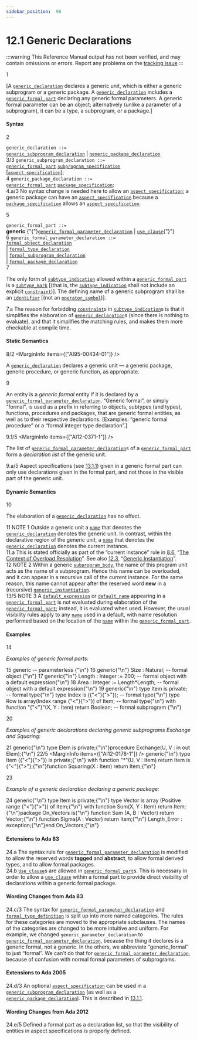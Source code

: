 ```yaml
---
sidebar_position:  96
---
```


# 12.1 Generic Declarations

:::warning
This Reference Manual output has not been verified,
and may contain omissions or errors.
Report any problems on the [tracking issue](https://github.com/ada-lang-io/ada-lang-io/issues/20)
:::


<MarginText>1</MarginText>
<p>[A <code><a href="../AA-12/AA-12.1#S0310">generic_declaration</a></code> declares a generic unit, which is either a generic subprogram or a generic package. A <code><a href="../AA-12/AA-12.1#S0310">generic_declaration</a></code> includes a <code><a href="../AA-12/AA-12.1#S0313">generic_formal_part</a></code> declaring any generic formal parameters. A generic formal parameter can be an object; alternatively (unlike a parameter of a subprogram), it can be a type, a subprogram, or a package.] <br /></p>


#### Syntax

<MarginText>2</MarginText>

<CodeBlock>
<code>generic_declaration</code><a id="S0310"></a><code> ::= </code><br />    <code><a href="../AA-12/AA-12.1#S0311">generic_subprogram_declaration</a></code> | <code><a href="../AA-12/AA-12.1#S0312">generic_package_declaration</a></code><br />

</CodeBlock>
<MarginText>3/3</MarginText>
<MarginInfo items={["AI05-0183-1"]} />

<CodeBlock>
<code>generic_subprogram_declaration</code><a id="S0311"></a><code> ::= </code><br />    <code><a href="../AA-12/AA-12.1#S0313">generic_formal_part</a></code> <code><a href="../AA-6/AA-6.1#S0196">subprogram_specification</a></code><br />       [<code><a href="../AA-13/AA-13.1#S0346">aspect_specification</a></code>];<br />

</CodeBlock>
<MarginText>4</MarginText>

<CodeBlock>
<code>generic_package_declaration</code><a id="S0312"></a><code> ::= </code><br />    <code><a href="../AA-12/AA-12.1#S0313">generic_formal_part</a></code>  <code><a href="../AA-7/AA-7.1#S0230">package_specification</a></code>;<br />

</CodeBlock>
<AnnotatedOnly>
<MarginText>4.a/3</MarginText>
<MarginInfo items={["AI05-0183-1"]} />
<Admonition type="aarm" aarm="ramification">
<strong></strong>No syntax change is needed here to allow an <code><a href="../AA-13/AA-13.1#S0346">aspect_specification</a></code>; a generic package can have an <code><a href="../AA-13/AA-13.1#S0346">aspect_specification</a></code> because a <code><a href="../AA-7/AA-7.1#S0230">package_specification</a></code> allows an <code><a href="../AA-13/AA-13.1#S0346">aspect_specification</a></code>. <br /></Admonition>
</AnnotatedOnly>

<MarginText>5</MarginText>

<CodeBlock>
<code>generic_formal_part</code><a id="S0313"></a><code> ::= </code><br />    <strong>generic</strong> {"{"}<code><a href="../AA-12/AA-12.1#S0314">generic_formal_parameter_declaration</a></code> | <code><a href="../AA-8/AA-8.4#S0235">use_clause</a></code>{"}"}<br />

</CodeBlock>
<MarginText>6</MarginText>

<CodeBlock>
<code>generic_formal_parameter_declaration</code><a id="S0314"></a><code> ::= </code><br />    <code><a href="../AA-12/AA-12.4#S0319">formal_object_declaration</a></code><br />  | <code><a href="../AA-12/AA-12.5#S0320">formal_type_declaration</a></code><br />  | <code><a href="../AA-12/AA-12.6#S0335">formal_subprogram_declaration</a></code><br />  | <code><a href="../AA-12/AA-12.7#S0340">formal_package_declaration</a></code><br />

</CodeBlock>
<MarginText>7</MarginText>
<p class="Indented2">The only form of <code><a href="../AA-3/AA-3.2#S0027">subtype_indication</a></code> allowed within a <code><a href="../AA-12/AA-12.1#S0313">generic_formal_part</a></code> is a <code><a href="../AA-3/AA-3.2#S0028">subtype_mark</a></code> [(that is, the <code><a href="../AA-3/AA-3.2#S0027">subtype_indication</a></code> shall not include an explicit <code><a href="../AA-3/AA-3.2#S0029">constraint</a></code>)]. The defining name of a generic subprogram shall be an <code><a href="../AA-2/AA-2.3#S0002">identifier</a></code> [(not an <code><a href="../AA-6/AA-6.1#S0202">operator_symbol</a></code>)]. <br /></p>

<AnnotatedOnly>
<MarginText>7.a</MarginText>
<Admonition type="aarm" aarm="reason">
<strong></strong>The reason for forbidding <code><a href="../AA-3/AA-3.2#S0029">constraint</a></code>s in <code><a href="../AA-3/AA-3.2#S0027">subtype_indication</a></code>s is that it simplifies the elaboration of <code><a href="../AA-12/AA-12.1#S0310">generic_declaration</a></code>s (since there is nothing to evaluate), and that it simplifies the matching rules, and makes them more checkable at compile time. <br /></Admonition>
</AnnotatedOnly>


#### Static Semantics

<MarginText>8/2</MarginText>
<MarginInfo items={["AI95-00434-01"]} />
<p>A <code><a href="../AA-12/AA-12.1#S0310">generic_declaration</a></code> declares a generic unit &mdash; a generic package, generic procedure, or generic function, as appropriate.<br /></p>

<MarginText>9</MarginText>
<p>An entity is a <em>generic formal</em> entity if it is declared by a <code><a href="../AA-12/AA-12.1#S0314">generic_formal_parameter_declaration</a></code>. &ldquo;Generic formal&rdquo;, or simply &ldquo;formal&rdquo;, is used as a prefix in referring to objects, subtypes (and types), functions, procedures and packages, that are generic formal entities, as well as to their respective declarations. [Examples: &ldquo;generic formal procedure&rdquo; or a &ldquo;formal integer type declaration&rdquo;.]<br /></p>

<MarginText>9.1/5</MarginText>
<MarginInfo items={["AI12-0371-1"]} />
<p>The list of <code><a href="../AA-12/AA-12.1#S0314">generic_formal_parameter_declaration</a></code>s of a <code><a href="../AA-12/AA-12.1#S0313">generic_formal_part</a></code> form a <em>declaration list</em> of the generic unit.<br /></p>

<AnnotatedOnly>
<MarginText>9.a/5</MarginText>
<Admonition type="aarm" aarm="ramification">
<strong></strong>Aspect specifications (see <a href="../AA-13/AA-13.1#Subclause_13.1.1">13.1.1</a>) given in a generic formal part can only use declarations given in the formal part, and not those in the visible part of the generic unit. <br /></Admonition>
</AnnotatedOnly>


#### Dynamic Semantics

<MarginText>10</MarginText>
<p>The elaboration of a <code><a href="../AA-12/AA-12.1#S0310">generic_declaration</a></code> has no effect. <br /></p>

<AnnotatedOnly>
<MarginText>11</MarginText>
<Admonition type="aarm" aarm="note">
NOTE 1   Outside a generic unit a <code><a href="../AA-4/AA-4.1#S0091">name</a></code> that denotes the <code><a href="../AA-12/AA-12.1#S0310">generic_declaration</a></code> denotes the generic unit. In contrast, within the declarative region of the generic unit, a <code><a href="../AA-4/AA-4.1#S0091">name</a></code> that denotes the <code><a href="../AA-12/AA-12.1#S0310">generic_declaration</a></code> denotes the current instance. <br /></Admonition>
</AnnotatedOnly>

<AnnotatedOnly>
<MarginText>11.a</MarginText>
<Admonition type="aarm" aarm="proof">
<strong></strong>This is stated officially as part of the &ldquo;current instance&rdquo; rule in <a href="../AA-8/AA-8.6">8.6</a>, &ldquo;<a href="../AA-8/AA-8.6">The Context of Overload Resolution</a>&rdquo;. See also <a href="../AA-12/AA-12.3">12.3</a>, &ldquo;<a href="../AA-12/AA-12.3">Generic Instantiation</a>&rdquo;. <br /></Admonition>
</AnnotatedOnly>

<AnnotatedOnly>
<MarginText>12</MarginText>
<Admonition type="aarm" aarm="note">
NOTE 2   Within a generic <code><a href="../AA-6/AA-6.3#S0216">subprogram_body</a></code>, the name of this program unit acts as the name of a subprogram. Hence this name can be overloaded, and it can appear in a recursive call of the current instance. For the same reason, this name cannot appear after the reserved word <strong>new</strong> in a (recursive) <code><a href="../AA-12/AA-12.3#S0315">generic_instantiation</a></code>.<br /></Admonition>
</AnnotatedOnly>

<AnnotatedOnly>
<MarginText>13/5</MarginText>
<MarginInfo items={["AI12-0447-1"]} />
<Admonition type="aarm" aarm="note">
NOTE 3   A <code><a href="../AA-3/AA-3.7#S0063">default_expression</a></code> or <code><a href="../AA-12/AA-12.6#S0339">default_name</a></code> appearing in a <code><a href="../AA-12/AA-12.1#S0313">generic_formal_part</a></code> is not evaluated during elaboration of the <code><a href="../AA-12/AA-12.1#S0313">generic_formal_part</a></code>; instead, it is evaluated when used. However, the usual visibility rules apply to any <code><a href="../AA-4/AA-4.1#S0091">name</a></code> used in a default, with name resolution performed based on the location of the <code><a href="../AA-4/AA-4.1#S0091">name</a></code> within the <code><a href="../AA-12/AA-12.1#S0313">generic_formal_part</a></code>. <br /></Admonition>
</AnnotatedOnly>


#### Examples

<MarginText>14</MarginText>
<p><em>Examples of generic formal parts:</em> <br /></p>

<MarginText>15</MarginText>
<CodeBlock language="ada">
generic     --  parameterless {"\n"}
<MarginText>16</MarginText>
generic{"\n"}   Size : Natural;  --  formal object {"\n"}
<MarginText>17</MarginText>
generic{"\n"}   Length : Integer := 200;          -- formal object with a default expression{"\n"}
<MarginText>18</MarginText>
   Area   : Integer := Length*Length; -- formal object with a default expression{"\n"}
<MarginText>19</MarginText>
generic{"\n"}   type Item  is private;                       -- formal type{"\n"}   type Index is ({"<"}{">"});                          -- formal type{"\n"}   type Row   is array(Index range {"<"}{">"}) of Item; -- formal type{"\n"}   with function "{"<"}"(X, Y : Item) return Boolean;    -- formal subprogram {"\n"}

</CodeBlock>
<MarginText>20</MarginText>
<p><em>Examples of generic declarations declaring generic subprograms Exchange and Squaring:</em> <br /></p>

<MarginText>21</MarginText>
<CodeBlock language="ada">
generic{"\n"}   type Elem is private;{"\n"}procedure Exchange(U, V : in out Elem);{"\n"}
<MarginText>22/5</MarginText>
<MarginInfo items={["AI12-0178-1"]} />
generic{"\n"}   type Item ({"<"}{">"}) is private;{"\n"}   with function "*"(U, V : Item) return Item is {"<"}{">"};{"\n"}function Squaring(X : Item) return Item;{"\n"}

</CodeBlock>
<MarginText>23</MarginText>
<p><em>Example of a generic declaration declaring a generic package:</em> <br /></p>

<MarginText>24</MarginText>
<CodeBlock language="ada">
generic{"\n"}   type Item   is private;{"\n"}   type Vector is array (Positive range {"<"}{">"}) of Item;{"\n"}   with function Sum(X, Y : Item) return Item;{"\n"}package On_Vectors is{"\n"}   function Sum  (A, B : Vector) return Vector;{"\n"}   function Sigma(A    : Vector) return Item;{"\n"}   Length_Error : exception;{"\n"}end On_Vectors;{"\n"}

</CodeBlock>
<AnnotatedOnly>

#### Extensions to Ada 83

</AnnotatedOnly>
<AnnotatedOnly>
<MarginText>24.a</MarginText>
<Admonition type="aarm" aarm="note">
The syntax rule for <code><a href="../AA-12/AA-12.1#S0314">generic_formal_parameter_declaration</a></code> is modified to allow the reserved words <strong>tagged</strong> and <strong>abstract</strong>, to allow formal derived types, and to allow formal packages.<br /></Admonition>
</AnnotatedOnly>

<AnnotatedOnly>
<MarginText>24.b</MarginText>
<Admonition type="aarm" aarm="note">
<code><a href="../AA-8/AA-8.4#S0235">Use_clause</a></code>s are allowed in <code><a href="../AA-12/AA-12.1#S0313">generic_formal_part</a></code>s. This is necessary in order to allow a <code><a href="../AA-8/AA-8.4#S0235">use_clause</a></code> within a formal part to provide direct visibility of declarations within a generic formal package. <br /></Admonition>
</AnnotatedOnly>

<AnnotatedOnly>

#### Wording Changes from Ada 83

</AnnotatedOnly>
<AnnotatedOnly>
<MarginText>24.c/3</MarginText>
<MarginInfo items={["AI05-0299-1"]} />
<Admonition type="aarm" aarm="note">
The syntax for <code><a href="../AA-12/AA-12.1#S0314">generic_formal_parameter_declaration</a></code> and <code><a href="../AA-12/AA-12.5#S0323">formal_type_definition</a></code> is split up into more named categories. The rules for these categories are moved to the appropriate subclauses. The names of the categories are changed to be more intuitive and uniform. For example, we changed <code>generic_parameter_declaration</code> to <code><a href="../AA-12/AA-12.1#S0314">generic_formal_parameter_declaration</a></code>, because the thing it declares is a generic formal, not a generic. In the others, we abbreviate &ldquo;generic_formal&rdquo; to just &ldquo;formal&rdquo;. We can't do that for <code><a href="../AA-12/AA-12.1#S0314">generic_formal_parameter_declaration</a></code>, because of confusion with normal formal parameters of subprograms. <br /></Admonition>
</AnnotatedOnly>

<AnnotatedOnly>

#### Extensions to Ada 2005

</AnnotatedOnly>
<AnnotatedOnly>
<MarginText>24.d/3</MarginText>
<MarginInfo items={["AI05-0183-1"]} />
<Admonition type="aarm" aarm="note">
An optional <code><a href="../AA-13/AA-13.1#S0346">aspect_specification</a></code> can be used in a <code><a href="../AA-12/AA-12.1#S0311">generic_subprogram_declaration</a></code> (as well as a <code><a href="../AA-12/AA-12.1#S0312">generic_package_declaration</a></code>). This is described in <a href="../AA-13/AA-13.1#Subclause_13.1.1">13.1.1</a>. <br /></Admonition>
</AnnotatedOnly>

<AnnotatedOnly>

#### Wording Changes from Ada 2012

</AnnotatedOnly>
<AnnotatedOnly>
<MarginText>24.e/5</MarginText>
<MarginInfo items={["AI12-0371-1"]} />
<Admonition type="aarm" aarm="note">
Defined a formal part as a declaration list, so that the visibility of entities in aspect specifications is properly defined. <br /></Admonition>
</AnnotatedOnly>

